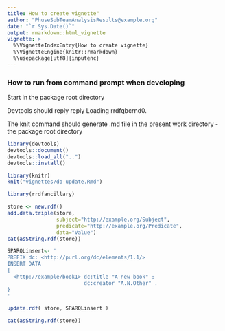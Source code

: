 ```yaml
---
title: How to create vignette"
author: "PhuseSubTeamAnalysisResults@example.org"
date: "`r Sys.Date()`"
output: rmarkdown::html_vignette
vignette: >
  %\VignetteIndexEntry{How to create vignette}
  %\VignetteEngine{knitr::rmarkdown}
  %\usepackage[utf8]{inputenc}
---
```



### How to run from command prompt when developing

Start in the package root directory

Devtools should reply reply Loading rrdfqbcrnd0.

The knit command should generate .md file in the present work directory - the package root directory


```r
library(devtools)
devtools::document()
devtools::load_all("..")
devtools::install()

library(knitr)
knit("vignettes/do-update.Rmd")

library(rrdfancillary)

```

```r
store <- new.rdf()
add.data.triple(store,
                subject="http://example.org/Subject",
                predicate="http://example.org/Predicate",
                data="Value")
cat(asString.rdf(store))

SPARQLinsert<- '
PREFIX dc: <http://purl.org/dc/elements/1.1/>
INSERT DATA
{ 
  <http://example/book1> dc:title "A new book" ;
                         dc:creator "A.N.Other" .
}
'

update.rdf( store, SPARQLinsert )

cat(asString.rdf(store))

```
